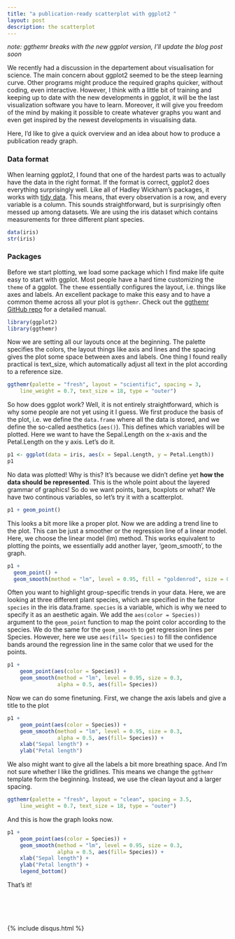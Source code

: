 ```yaml
---
title: "a publication-ready scatterplot with ggplot2 "
layout: post
description: the scatterplot
---
```


*note: ggthemr breaks with the new ggplot version, I'll update the blog post soon*

We recently had a discussion in the departement about visualisation for science. The main concern about ggplot2 seemed to be the steep learning curve. Other programs might produce the required graphs quicker, without coding, even interactive. However, I think with a little bit of training and keeping up to date
with the new developments in ggplot, it will be the last visualization software you have to learn. Moreover, it will give you freedom of the mind by making it possible to create whatever graphs you want and even get inspired by the newest developments in visualising data. 

Here, I'd like to give a quick overview and an idea about how to produce a publication ready graph.

### Data format

When learning ggplot2, I found that one of the hardest parts was to actually have the data in the right format.
If the format is correct, ggplot2 does everything surprisingly well. Like all of Hadley Wickham's packages,
it works with [tidy data](https://www.jstatsoft.org/article/view/v059i10). This means, that every observation
is a row, and every variable is a column. This sounds straightforward, but is surprisingly often messed up among datasets. 
We are using the iris dataset which contains measurements for three different plant species.

```r
data(iris)
str(iris)
```

### Packages

Before we start plotting, we load some package which I find make life quite easy to start with
ggplot. Most people have a hard time customizing the `theme` of a ggplot. The `theme` essentially configures the layout, i.e. things like axes and labels. An excellent package to make this easy and
to have a common theme across all your plot is `ggthemr`. Check out the [ggthemr GitHub repo](https://github.com/cttobin/ggthemr) for a detailed manual.

```r
library(ggplot2)
library(ggthemr)
```

Now we are setting all our layouts once at the beginning. The palette specifies the colors, 
the layout things like axis and lines and the spacing gives the plot some space between axes and labels. One thing I found really practical is text_size, which automatically adjust all text in the plot according to a reference size.

```r
ggthemr(palette = "fresh", layout = "scientific", spacing = 3,
    line_weight = 0.7, text_size = 18, type = "outer")
```

So how does ggplot work? Well, it is not entirely straightforward, which is why some people are not yet using it I guess. We first produce the basis of the plot, i.e. we define the `data.frame` where all the data is stored, and we define the so-called aesthetics (`aes()`). This defines which variables will be plotted. Here we want to have the Sepal.Length on the x-axis and the Petal.Length on the y axis. Let's do it.

```r
p1 <- ggplot(data = iris, aes(x = Sepal.Length, y = Petal.Length)) 
p1
```

No data was plotted! Why is this? It's because we didn't define yet **how the data should be represented**. This is the whole point about the layered grammar of graphics! So do we want points, bars, boxplots or what? We have two continous variables, so let's try it with a scatterplot.

```r
p1 + geom_point()
```

This looks a bit more like a proper plot. Now we are adding a trend line to the plot. This can be just a smoother or the regression line of a linear model. Here, we choose the linear model (lm) method. This works equivalent to plotting
the points, we essentially add another layer, 'geom_smooth', to the graph.

```r
p1 + 
  geom_point() +
  geom_smooth(method = "lm", level = 0.95, fill = "goldenrod", size = 0.3, alpha = 0.5) 
```

Often you want to highlight group-specific trends in your data. Here, we are looking at three different plant species, which are specified in the factor `species` in the iris data.frame. `species` is a variable, which is why we need to specify it as an aesthetic again. We add the `aes(color = Species))` argument to the `geom_point`
function to map the point color according to the species. We do the same for the `geom_smooth` to
get regression lines per Species. However, here we use `aes(fill= Species)` to fill the confidence bands
around the regression line in the same color that we used for the points.

```r
p1 + 
    geom_point(aes(color = Species)) +
    geom_smooth(method = "lm", level = 0.95, size = 0.3, 
                alpha = 0.5, aes(fill= Species)) 
```

Now we can do some finetuning. First, we change the axis labels and give a title to the plot

```r
p1 + 
    geom_point(aes(color = Species)) +
    geom_smooth(method = "lm", level = 0.95, size = 0.3, 
                alpha = 0.5, aes(fill= Species)) +
    xlab("Sepal length") +
    ylab("Petal length") 
```


We also might want to give all the labels a bit more breathing space. And I'm not sure whether I like the gridlines. This means we change the `ggthemr` template form the beginning. Instead, we use the clean layout and a larger spacing.

```r
ggthemr(palette = "fresh", layout = "clean", spacing = 3.5,
    line_weight = 0.7, text_size = 18, type = "outer")
```

And this is how the graph looks now.

```r
p1 + 
    geom_point(aes(color = Species)) +
    geom_smooth(method = "lm", level = 0.95, size = 0.3, 
                alpha = 0.5, aes(fill= Species)) +
    xlab("Sepal length") +
    ylab("Petal length") +
    legend_bottom()
```


That's it! 

<br/><br/>
<br/><br/>
{% include disqus.html %}
